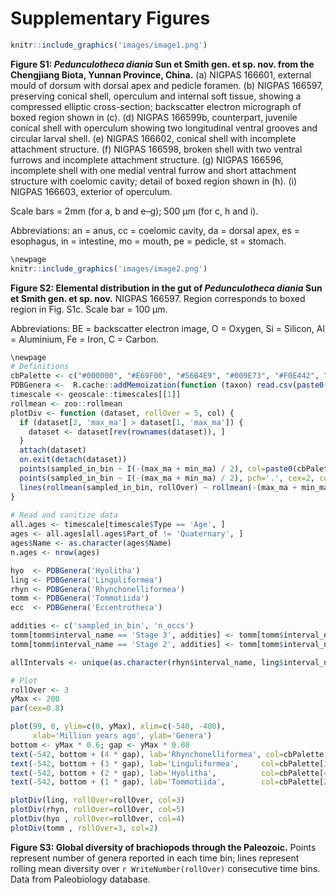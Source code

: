 # Supplementary Figures {#figures}
\newpage

```R
knitr::include_graphics('images/image1.png')
```

**Figure S1: _Pedunculotheca diania_ Sun et Smith gen. et sp. nov. from the Chengjiang Biota, Yunnan Province, China.**
(a) NIGPAS 166601, external mould of dorsum with dorsal apex and pedicle foramen. (b) NIGPAS 166597, preserving conical shell, operculum and internal soft tissue, showing a compressed elliptic cross-section; backscatter electron micrograph of boxed region shown in (c).
(d) NIGPAS 166599b, counterpart, juvenile conical shell with operculum showing two longitudinal ventral grooves and circular larval shell. 
(e) NIGPAS 166602, conical shell with incomplete attachment structure.
(f) NIGPAS 166598, broken shell with two ventral furrows and incomplete attachment structure. (g) NIGPAS 166596, incomplete shell with one medial ventral furrow and short attachment structure with coelomic cavity; detail of boxed region shown in (h).
(i) NIGPAS 166603, exterior of operculum. 

Scale bars = 2mm (for a, b and e–g); 500&nbsp;µm (for c, h and i).

Abbreviations: an = anus, cc = coelomic cavity, da = dorsal apex, es = esophagus, in = intestine, mo = mouth, pe = pedicle, st = stomach.

```R
\newpage
knitr::include_graphics('images/image2.png')
```

**Figure S2: Elemental distribution in the gut of _Pedunculotheca diania_ Sun et Smith gen. et sp. nov.** NIGPAS 166597. Region corresponds to boxed region in Fig. S1c.
Scale bar = 100&nbsp;µm. 

Abbreviations: BE = backscatter electron image, O = Oxygen, Si = Silicon, Al = Aluminium, Fe = Iron, C = Carbon.


```R
\newpage
# Definitions
cbPalette <- c("#000000", "#E69F00", "#56B4E9", "#009E73", "#F0E442", "#0072B2", "#D55E00", "#CC79A7") # Colour-blind friendly palette
PDBGenera <-  R.cache::addMemoization(function (taxon) read.csv(paste0('https://paleobiodb.org/data1.2/occs/diversity.txt?base_name=', taxon, '&count=genera')))
timescale <- geoscale::timescales[[1]]
rollmean <- zoo::rollmean
plotDiv <- function (dataset, rollOver = 5, col) {
  if (dataset[2, 'max_ma'] > dataset[1, 'max_ma']) {
    dataset <- dataset[rev(rownames(dataset)), ]
  }
  attach(dataset)
  on.exit(detach(dataset))
  points(sampled_in_bin ~ I(-(max_ma + min_ma) / 2), col=paste0(cbPalette[col], 77))
  points(sampled_in_bin ~ I(-(max_ma + min_ma) / 2), pch='.', cex=2, col=cbPalette[col])
  lines(rollmean(sampled_in_bin, rollOver) ~ rollmean(-(max_ma + min_ma) / 2, rollOver), col=cbPalette[col])
}
 
# Read and sanitize data                        
all.ages <- timescale[timescale$Type == 'Age', ]
ages <- all.ages[all.ages$Part_of != 'Quaternary', ]
ages$Name <- as.character(ages$Name)
n.ages <- nrow(ages)

hyo  <- PDBGenera('Hyolitha')
ling <- PDBGenera('Linguliformea')
rhyn <- PDBGenera('Rhynchonelliformea')
tomm <- PDBGenera('Tommotiida')
ecc  <- PDBGenera('Eccentrotheca')

addities <- c('sampled_in_bin', 'n_occs')
tomm[tomm$interval_name == 'Stage 3', addities] <- tomm[tomm$interval_name == 'Stage 3', addities] + ecc[ecc$interval_name == 'Stage 3', addities]
tomm[tomm$interval_name == 'Stage 2', addities] <- tomm[tomm$interval_name == 'Stage 2', addities] + ecc[ecc$interval_name == 'Stage 2', addities]

allIntervals <- unique(as.character(rhyn$interval_name, ling$interval_name, hyo$interval_name))

# Plot
rollOver <- 3
yMax <- 200
par(cex=0.8)

plot(99, 0, ylim=c(0, yMax), xlim=c(-540, -400), 
     xlab='Million years ago', ylab='Genera')
bottom <- yMax * 0.6; gap <- yMax * 0.08
text(-542, bottom + (4 * gap), lab='Rhynchonelliformea', col=cbPalette[5], pos=4)
text(-542, bottom + (3 * gap), lab='Linguliformea',     col=cbPalette[3], pos=4)
text(-542, bottom + (2 * gap), lab='Hyolitha',          col=cbPalette[4], pos=4)
text(-542, bottom + (1 * gap), lab='Tommotiida',        col=cbPalette[2], pos=4)

plotDiv(ling, rollOver=rollOver, col=3)
plotDiv(rhyn, rollOver=rollOver, col=5)
plotDiv(hyo , rollOver=rollOver, col=4)
plotDiv(tomm , rollOver=3, col=2)
```

**Figure S3: Global diversity of brachiopods through the Paleozoic.** Points represent number of genera reported in each time bin; lines represent rolling mean diversity over `r WriteNumber(rollOver)` consecutive time bins.  Data from Paleobiology database. 

